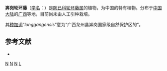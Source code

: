 {{Speciesbox 
| genus = Cyclea
| species = longgangensis
| authority = [[罗金裕|J. Y. Luo]], 1989
}}
'''㟖岗轮环藤'''（[[学名|学名]]：{{lang|la|''Cyclea longgangensis''}}）是[[防已科|防已科]][[轮环藤属|轮环藤属]]的植物，为中国的特有植物。分布于[[中国大陆|中国大陆]]的[[广西|广西]]等地，目前尚未由人工引种栽培。

其[[种加词|种加词]]“''longgangensis''”意为“广西龙州县㟖岗国家级自然保护区的”。

== 参考文献 ==
<div class="references-small">
* {{cite web| url =http://www.bioinfo.cn/db05/KmzwSpecies.php?action=view&id=13488| title =㟖岗轮环藤| work =《中国高等植物数据库全库》| publisher =中国科学院微生物研究所| author =昆明植物研究所| accessdate =2009-02-21| deadurl =yes| archiveurl =https://web.archive.org/web/20160305052505/http://www.bioinfo.cn/db05/KmzwSpecies.php?action=view&id=13488| archivedate =2016-03-05}}
</div>
{{Taxonbar|from=Q10863761}}

[[Category:轮环藤属|N]]
[[Category:中國特有植物|N]]
[[Category:广西植物|N]]
[[Category:1989年描述的植物|L]]
